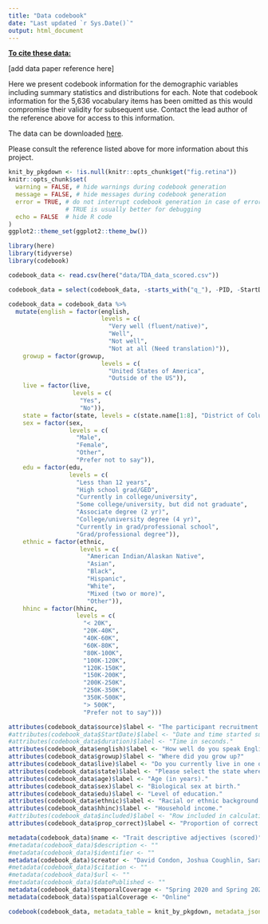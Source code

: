 ```yaml
---
title: "Data codebook"
date: "Last updated `r Sys.Date()`"
output: html_document
---
```


<u>**To cite these data:**</u>

[add data paper reference here]

Here we present codebook information for the demographic variables including summary statistics and distributions for each. Note that codebook information for the 5,636 vocabulary items has been omitted as this would compromise their validity for subsequent use. Contact the lead author of the reference above for access to this information.

The data can be downloaded [here](https://doi.org/10.7910/DVN/5T80PF).

Please consult the reference listed above for more information about this project.


```r
knit_by_pkgdown <- !is.null(knitr::opts_chunk$get("fig.retina"))
knitr::opts_chunk$set(
  warning = FALSE, # hide warnings during codebook generation
  message = FALSE, # hide messages during codebook generation
  error = TRUE, # do not interrupt codebook generation in case of errors,
                # TRUE is usually better for debugging
  echo = FALSE  # hide R code
)
ggplot2::theme_set(ggplot2::theme_bw())

```

```r
library(here)
library(tidyverse)
library(codebook)
```


```r
codebook_data <- read.csv(here("data/TDA_data_scored.csv"))
```

```r
codebook_data = select(codebook_data, -starts_with("q_"), -PID, -StartDate, -duration, -included)
```


```r
codebook_data = codebook_data %>%
  mutate(english = factor(english, 
                          levels = c(
                            "Very well (fluent/native)",
                            "Well",
                            "Not well",
                            "Not at all (Need translation)")),
    growup = factor(growup, 
                          levels = c(
                            "United States of America",
                            "Outside of the US")),
    live = factor(live,
                  levels = c(
                    "Yes",
                    "No")),
    state = factor(state, levels = c(state.name[1:8], "District of Columbia", state.name[9:50])),
    sex = factor(sex, 
                 levels = c(
                   "Male",
                   "Female",
                   "Other",
                   "Prefer not to say")),
    edu = factor(edu,
                 levels = c(
                   "Less than 12 years", 
                   "High school grad/GED",
                   "Currently in college/university",
                   "Some college/university, but did not graduate",
                   "Associate degree (2 yr)",
                   "College/university degree (4 yr)",
                   "Currently in grad/professional school",
                   "Grad/professional degree")),
    ethnic = factor(ethnic, 
                    levels = c(
                      "American Indian/Alaskan Native",
                      "Asian",
                      "Black",
                      "Hispanic",
                      "White",
                      "Mixed (two or more)",
                      "Other")),
    hhinc = factor(hhinc, 
                   levels = c(
                     "< 20K",
                     "20K-40K",
                     "40K-60K",
                     "60K-80K",
                     "80K-100K",
                     "100K-120K",
                     "120K-150K",
                     "150K-200K",
                     "200K-250K",
                     "250K-350K",
                     "350K-500K",
                     "> 500K",
                     "Prefer not to say")))
```



```r
attributes(codebook_data$source)$label <- "The participant recruitment platform from which the data were sourced."
#attributes(codebook_data$StartDate)$label <- "Date and time started survey."
#attributes(codebook_data$duration)$label <- "Time in seconds."
attributes(codebook_data$english)$label <- "How well do you speak English?"
attributes(codebook_data$growup)$label <- "Where did you grow up?"
attributes(codebook_data$live)$label <- "Do you currently live in one of the 50 states of the USA or the District of Columbia?"
attributes(codebook_data$state)$label <- "Please select the state where you currently live (or spend the most time)."
attributes(codebook_data$age)$label <- "Age (in years)."
attributes(codebook_data$sex)$label <- "Biological sex at birth."
attributes(codebook_data$edu)$label <- "Level of education."
attributes(codebook_data$ethnic)$label <- "Racial or ethnic background."
attributes(codebook_data$hhinc)$label <- "Household income."
#attributes(codebook_data$included)$label <- "Row included in calculation of item and TDA difficulty."
attributes(codebook_data$prop_correct)$label <- "Proportion of correct responses."
```

```r
metadata(codebook_data)$name <- "Trait descriptive adjectives (scored)"
#metadata(codebook_data)$description <- ""
#metadata(codebook_data)$identifier <- ""
metadata(codebook_data)$creator <- "David Condon, Joshua Coughlin, Sara Weston"
#metadata(codebook_data)$citation <- ""
#metadata(codebook_data)$url <- ""
#metadata(codebook_data)$datePublished <- ""
metadata(codebook_data)$temporalCoverage <- "Spring 2020 and Spring 2021" 
metadata(codebook_data)$spatialCoverage <- "Online" 

```

```r
codebook(codebook_data, metadata_table = knit_by_pkgdown, metadata_json = TRUE)
```